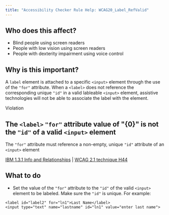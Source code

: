 ```yaml
---
title: "Accessibility Checker Rule Help: WCAG20_Label_RefValid"
---
```


<div className="toolHelp">
<Row>
<Column colLg={5} colMd={3} colSm={4} className="toolLeft">

## Who does this affect?

* Blind people using screen readers
* People with low vision using screen readers
* People with dexterity impairment using voice control

## Why is this important?

A `label` element is attached to a specific `<input>` element through the use of the `"for"` attribute. When a `<label>` does not reference the corresponding unique `"id"` in a valid lableable `<input>` element, assistive technologies will not be able to associate the label with the element.

</Column>
<Column colLg={11} colMd={5} colSm={4} className="toolMain">

<div className="level-violation">
Violation
</div>

## The `<label>` `"for"` attribute value of \"{0}\" is not the `"id"` of a valid `<input>` element
The `"for"` attribute must reference a non-empty, unique `"id"` attribute of an `<input>` element

[IBM 1.3.1 Info and Relationships](https://www.ibm.com/able/guidelines/ci162/info_and_relationships.html) | [WCAG 2.1 technique H44](https://www.w3.org/WAI/WCAG21/Techniques/html/H44)

<div id="elementLocation">
</div>

## What to do

 * Set the value of the `"for"` attribute to the `"id"` of the valid `<input>` element to be labeled. Make sure the `"id"` is unique. For example:

```
<label id="label2" for="ln1">Last Name</label>
<input type="text" name="lastname" id="ln1" value="enter last name">
```

</Column>
</Row>
</div>

